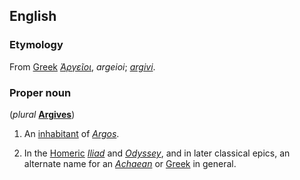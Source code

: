 ==English==
{{wikipedia|Argives}}

===Etymology===
From [[Greek]] ''[[Ἀργεῖοι]]'', ''argeioi''; {{etyl|la}} ''[[argivi]]''.

===Proper noun===
{{en-proper noun}} (''plural'' '''[[Argives]]''')

# {{literally}} An [[inhabitant]] of ''[[Argos]]''.
# In the [[Homer]]ic ''[[Iliad]]'' and ''[[Odyssey]]'', and in later classical epics, an alternate name for an ''[[Achaean]]'' or [[Greek]] in general.